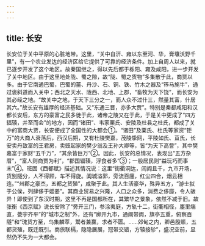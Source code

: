 ```yaml
---
---
---
```

title: 长安
---



长安位于关中平原的心脏地带。这里，“关中自汧、雍以东至河、华，膏壤沃野千里”，有一个农业发达的经济区给它提供了可靠的经济条件。加上自周人以来，就已逐步开发了这个地区。故秦国继之，得以先后都于栎阳、雍及咸阳，进一步开发了关中地区。由于这里地处陇、蜀之隙，故“陇、蜀之货物”多集散于此，商贾以多。由于它南通巴蜀，巴蜀的薑、丹沙、石、铜、铁、竹木之器及“筰马旄牛”，通过褒斜道而入关中；西北之天水、陇西、北地、上郡，“畜牧为天下饶”，而长安为其必经之地。“故关中之地，于天下三分之一，而人众不过什三，然量其富，什居其六。”故长安有雄厚的经济基础。又“东通三晋，亦多大贾”。特别是秦都咸阳和汉都长安后，东方的豪富之民多徙于此，诸帝之陵又在于此，于是关中更成了“四方辐辏，并至而会”的地方，因而“诸田”、韦家栗氏、安陵及杜县之杜氏，都成了关中的富商大贾，长安便成了全国性的大都会①。“诸田”及栗氏、杜氏等家资“钜万”的大商人衰落后，西汉后期，又有杜陵樊嘉，茂陵挚网，平陵如氏、苴氏，长安卖丹致富的王君房，卖豉起家的樊少翁及王孙大卿等，皆“为天下高訾”，其中樊嘉富于家财“五千万”，“其余皆巨万”②。因此，长安的总情况，表现出“五方杂厝”，“富人则商贾为利”，“郡国辐辏，浮食者多”③；一般居民则“益玩巧而事末”④。班固《西都赋》描述其情况说：这里“街衢洞达，闾阎且千，九市开场，货别隧分，人不得顾，车不得旋。阗城溢郭，旁流百廛，红尘四合，烟云相连。”“州郡之豪杰，五都之货殖”，咸聚于此。其人生活豪华，殊异五方，“游士拟于公侯，列肆侈于姬姜”。其商业贸易之兴隆，人口之众多，消费之侈靡，令人骇异！即使到了东汉时期，这里不再是国都所在，其繁华之景象，依然不减于旧。故张衡《西京赋》说长安除了“旁开三门，参涂夷庭，方轨十二，街衢相径，廛里端直，甍宇齐平”的“城市之制”外，还有“廓开九市，通阛带阓，旗亭五重，俯察百隧”和“瑰货方至，鸟集麟萃，鬻者兼赢，求者不匮。……郊甸之内，卿邑殷赈，五都货殖，既迁既引。商旅联槅，隐隐展展，冠带交错，方辕接轸”，盛况空前，显然仍不失为一大都会。